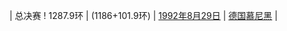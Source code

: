 | 总决赛
! 1287.9环
| {{flagathlete|[[莱蒙德·德贝维奇]]|SLO}} (1186+101.9环)
| [[1992年]][[8月29日]]
| [[德国]][[慕尼黑]]
| {{ed|男子50米步枪三姿总决赛世界纪录}}
<noinclude>[[Category:男子射击世界纪录导航模板|{{PAGENAME}}]]
</noinclude>
